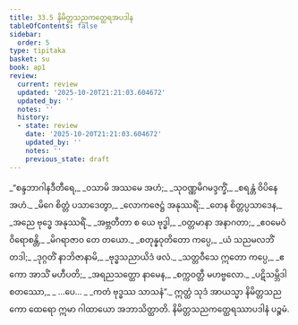```yaml
---
title: 33.5 နိမိတ္တသညကတ္ထေရအပဒါန
tableOfContents: false
sidebar:
  order: 5
type: tipitaka
basket: su
book: ap1
review:
  current: review
  updated: '2025-10-20T21:21:03.604672'
  updated_by: ''
  notes: ''
  history:
  - state: review
    date: '2025-10-20T21:21:03.604672'
    updated_by: ''
    notes: ''
    previous_state: draft
---
```



<DynamicBreadcrumb />


<ReviewStatus review={frontmatter.review} showDetails={true} />

<HypothesisAnnotation frontmatter={frontmatter} />

<Division number="28" book="ap1" e="ch" v="20" p="297">

<Paragraph number="3621" type="verses" book="ap1">
_“စန္ဒဘာဂါနဒီတီရေ,_  
_ဝသာမိ အဿမေ အဟံ;_  
_သုဝဏ္ဏမိဂမဒ္ဒက္ခိံ,_  
_စရန္တံ ဝိပိနေ အဟံ._  

</Paragraph>

</Division>
<Division number="29" book="ap1" e="ch" v="20" p="298">

<Paragraph number="3622" type="verses" book="ap1">
_မိဂေ စိတ္တံ ပသာဒေတွာ,_  
_လောကဇေဋ္ဌံ အနုဿရိံ;_  
_တေန စိတ္တပ္ပသာဒေန,_  
_အညေ ဗုဒ္ဓေ အနုဿရိံ._  

</Paragraph>

</Division>
<Division number="30" book="ap1" e="ch" v="20" p="298">

<Paragraph number="3623" type="verses" book="ap1">
_အဗ္ဘတီတာ စ ယေ ဗုဒ္ဓါ,_  
_ဝတ္တမာနာ အနာဂတာ;_  
_ဧဝမေဝံ ဝိရောစန္တိ,_  
_မိဂရာဇာဝ တေ တယော._  

</Paragraph>

</Division>
<Division number="31" book="ap1" e="ch" v="20" p="298">

<Paragraph number="3624" type="verses" book="ap1">
_စတုန္နဝုတိတော ကပ္ပေ,_  
_ယံ သညမလဘိံ တဒါ;_  
_ဒုဂ္ဂတိံ နာဘိဇာနာမိ,_  
_ဗုဒ္ဓသညာယိဒံ ဖလံ._  

</Paragraph>

</Division>
<Division number="32" book="ap1" e="ch" v="20" p="298">

<Paragraph number="3625" type="verses" book="ap1">
_သတ္တဝီသေ ဣတော ကပ္ပေ,_  
_ဧကော အာသိံ မဟီပတိ;_  
_အရညသတ္ထော နာမေန,_  
_စက္ကဝတ္တီ မဟဗ္ဗလော._  

</Paragraph>

</Division>
<Division number="33" book="ap1" e="ch" v="20" p="298">

<Paragraph number="3626" type="verses" book="ap1">
_ပဋိသမ္ဘိဒါ စတဿော,_  
_ …ပေ… _  
_ကတံ ဗုဒ္ဓဿ သာသနံ”._  

</Paragraph>

<Paragraph number="3627" book="ap1">
ဣတ္ထံ သုဒံ အာယသ္မာ နိမိတ္တသညကော ထေရော ဣမာ ဂါထာယော အဘာသိတ္ထာတိ.

</Paragraph>
</Division>

<Paragraph number="3628" type="center" book="ap1">
နိမိတ္တသညကတ္ထေရဿာပဒါနံ ပဉ္စမံ.
</Paragraph>